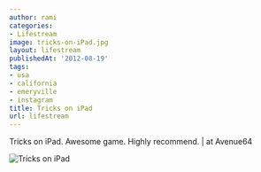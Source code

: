```yaml
---
author: rami
categories:
- Lifestream
image: tricks-on-iPad.jpg
layout: lifestream
publishedAt: '2012-08-19'
tags:
- usa
- california
- emeryville
- instagram
title: Tricks on iPad
url: lifestream
---
```


Tricks on iPad. Awesome game. Highly recommend. | at Avenue64

![Tricks on iPad](/assets/images/content/lifestream/tricks-on-iPad.jpg)